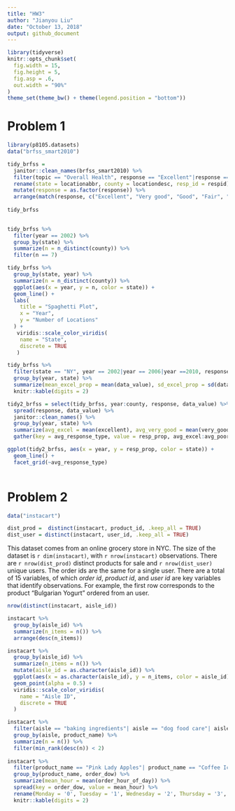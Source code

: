 ```yaml
---
title: "HW3"
author: "Jianyou Liu"
date: "October 13, 2018"
output: github_document
---
```


```r
library(tidyverse)
knitr::opts_chunk$set(
  fig.width = 15,
  fig.height = 5,
  fig.asp = .6,
  out.width = "90%"
)
theme_set(theme_bw() + theme(legend.position = "bottom"))
```

# Problem 1
```r
library(p8105.datasets)
data("brfss_smart2010")
```
```r
tidy_brfss = 
  janitor::clean_names(brfss_smart2010) %>% 
  filter(topic == "Overall Health", response == "Excellent"|response == "Very good"|response == "Good"|response == "Fair"|response == "Poor") %>% 
  rename(state = locationabbr, county = locationdesc, resp_id = respid)  %>% 
  mutate(response = as.factor(response)) %>% 
  arrange(match(response, c("Excellent", "Very good", "Good", "Fair", "Poor")))
  
tidy_brfss
  
```
```r
tidy_brfss %>% 
  filter(year == 2002) %>% 
  group_by(state) %>% 
  summarize(n = n_distinct(county)) %>% 
  filter(n == 7)
```

```r
tidy_brfss %>% 
  group_by(state, year) %>% 
  summarize(n = n_distinct(county)) %>% 
  ggplot(aes(x = year, y = n, color = state)) +
  geom_line() +
  labs(
    title = "Spaghetti Plot",
    x = "Year",
    y = "Number of Locations"
  ) +
   viridis::scale_color_viridis(
    name = "State", 
    discrete = TRUE
   )

```

```r
tidy_brfss %>% 
  filter(state == "NY", year == 2002|year == 2006|year ==2010, response == "Excellent") %>%
  group_by(year, state) %>% 
  summarize(mean_excel_prop = mean(data_value), sd_excel_prop = sd(data_value)) %>% 
  knitr::kable(digits = 2)
```
```r

tidy2_brfss = select(tidy_brfss, year:county, response, data_value) %>% 
  spread(response, data_value) %>% 
  janitor::clean_names() %>% 
  group_by(year, state) %>% 
  summarize(avg_excel = mean(excellent), avg_very_good = mean(very_good), avg_good = mean(good), avg_fair = mean(fair), avg_poor = mean(poor)) %>% 
  gather(key = avg_response_type, value = resp_prop, avg_excel:avg_poor)

ggplot(tidy2_brfss, aes(x = year, y = resp_prop, color = state)) +
  geom_line() +
  facet_grid(~avg_response_type)
  
```
# Problem 2

```r
data("instacart")

dist_prod =  distinct(instacart, product_id, .keep_all = TRUE)
dist_user = distinct(instacart, user_id, .keep_all = TRUE)
```
This dataset comes from an online grocery store in NYC. The size of the dataset is `r dim(instacart)`, with `r nrow(instacart)` observations. There are `r nrow(dist_prod)` distinct products for sale and `r nrow(dist_user)` unique users. The order ids are the same for a single user. There are a total of 15 variables, of which *order id*, *product id*, and *user id* are key variables that identify observations. For example, the first row corresponds to the product "Bulgarian Yogurt" ordered from an user.

```r
nrow(distinct(instacart, aisle_id))

instacart %>% 
  group_by(aisle_id) %>% 
  summarize(n_items = n()) %>% 
  arrange(desc(n_items))

instacart %>% 
  group_by(aisle_id) %>% 
  summarize(n_items = n()) %>%
  mutate(aisle_id = as.character(aisle_id)) %>% 
  ggplot(aes(x = as.character(aisle_id), y = n_items, color = aisle_id)) +
  geom_point(alpha = 0.5) +
  viridis::scale_color_viridis(
    name = "Aisle ID", 
    discrete = TRUE
  )

instacart %>% 
  filter(aisle == "baking ingredients"| aisle == "dog food care"| aisle == "packaged vegetables fruits") %>% 
  group_by(aisle, product_name) %>% 
  summarize(n = n()) %>% 
  filter(min_rank(desc(n)) < 2) 
  
instacart %>% 
  filter(product_name == "Pink Lady Apples"| product_name == "Coffee Ice Cream") %>% 
  group_by(product_name, order_dow) %>% 
  summarize(mean_hour = mean(order_hour_of_day)) %>% 
  spread(key = order_dow, value = mean_hour) %>% 
  rename(Monday = '0', Tuesday = '1', Wednesday = '2', Thursday = '3', Friday = '4', Saturday = '5', Sunday = '6')%>% 
  knitr::kable(digits = 2)


```


